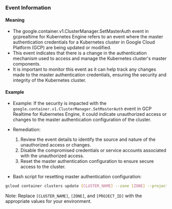 
### Event Information

#### Meaning

- The google.container.v1.ClusterManager.SetMasterAuth event in gcprealtime for Kubernetes Engine refers to an event where the master authentication credentials for a Kubernetes cluster in Google Cloud Platform (GCP) are being updated or modified.
- This event indicates that there is a change in the authentication mechanism used to access and manage the Kubernetes cluster's master components.
- It is important to monitor this event as it can help track any changes made to the master authentication credentials, ensuring the security and integrity of the Kubernetes cluster.

#### Example

- Example: If the security is impacted with the `google.container.v1.ClusterManager.SetMasterAuth` event in GCP Realtime for Kubernetes Engine, it could indicate unauthorized access or changes to the master authentication configuration of the cluster.

- Remediation:
  1. Review the event details to identify the source and nature of the unauthorized access or changes.
  2. Disable the compromised credentials or service accounts associated with the unauthorized access.
  3. Reset the master authentication configuration to ensure secure access to the cluster.

- Bash script for resetting master authentication configuration:
```bash
gcloud container clusters update [CLUSTER_NAME] --zone [ZONE] --project [PROJECT_ID] --no-enable-master-authorized-networks
```

Note: Replace `[CLUSTER_NAME]`, `[ZONE]`, and `[PROJECT_ID]` with the appropriate values for your environment.

